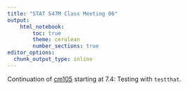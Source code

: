 ```yaml
---
title: "STAT 547M Class Meeting 06"
output:
    html_notebook:
        toc: true
        theme: cerulean
        number_sections: true
editor_options: 
  chunk_output_type: inline
---
```


Continuation of [cm105](cm105.nb.html) starting at 7.4: Testing with `testthat`.
